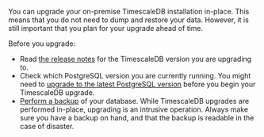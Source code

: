 You can upgrade your on-premise TimescaleDB installation in-place. This means
that you do not need to dump and restore your data. However, it is still
important that you plan for your upgrade ahead of time.

Before you upgrade:

* Read [the release notes][relnotes] for the TimescaleDB version you are
  upgrading to.
* Check which PostgreSQL version you are currently running. You might need to
  [upgrade to the latest PostgreSQL version][upgrade-pg]
  before you begin your TimescaleDB upgrade.
* [Perform a backup][backup] of your database. While TimescaleDB
  upgrades are performed in-place, upgrading is an intrusive operation. Always
  make sure you have a backup on hand, and that the backup is readable in the
  case of disaster.

[relnotes]: /timescaledb/:currentVersion:/overview/release-notes/
[upgrade-pg]: /timescaledb/:currentVersion:/how-to-guides/upgrades/upgrade-pg/
[backup]: timescaledb/:currentVersion:/how-to-guides/backup-and-restore/
